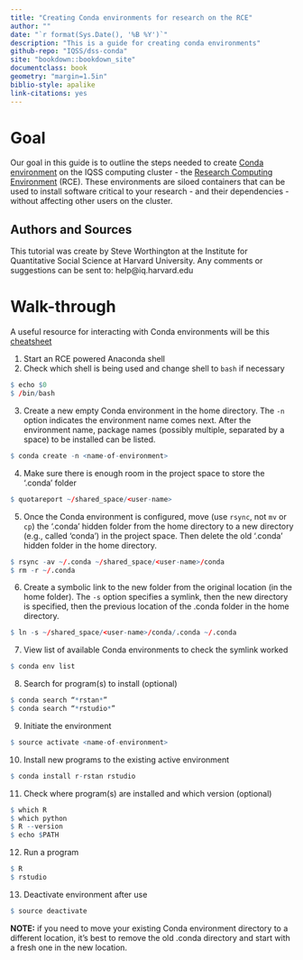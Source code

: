 ```yaml
---
title: "Creating Conda environments for research on the RCE"
author: ""
date: "`r format(Sys.Date(), '%B %Y')`"
description: "This is a guide for creating conda environments"
github-repo: "IQSS/dss-conda"
site: "bookdown::bookdown_site"
documentclass: book
geometry: "margin=1.5in"
biblio-style: apalike
link-citations: yes
---
```


# Goal {-}

Our goal in this guide is to outline the steps needed to create [Conda environment](shttps://docs.conda.io/projects/conda/en/latest/user-guide/concepts/environments.html) on the IQSS computing cluster - the [Research Computing Environment](https://rce-docs.hmdc.harvard.edu/book/rce-docs) (RCE). These environments are siloed containers that can be used to install software critical to your research - and their dependencies - without affecting other users on the cluster.


## Authors and Sources {-}

This tutorial was create by Steve Worthington at the Institute for Quantitative Social Science at Harvard University. Any comments or suggestions can be sent to: help@iq.harvard.edu


# Walk-through

A useful resource for interacting with Conda environments will be this [cheatsheet](https://docs.conda.io/projects/conda/en/4.6.0/_downloads/52a95608c49671267e40c689e0bc00ca/conda-cheatsheet.pdf)

1. Start an RCE powered Anaconda shell
2. Check which shell is being used and change shell to `bash` if necessary

```r
$ echo $0
$ /bin/bash
```
3. Create a new empty Conda environment in the home directory. The `-n` option indicates the environment name comes next. After the environment name, package names (possibly multiple, separated by a space) to be installed can be listed.

```r
$ conda create -n <name-of-environment>
```

4. Make sure there is enough room in the project space to store the '.conda' folder

```r
$ quotareport ~/shared_space/<user-name>
```

5. Once the Conda environment is configured, move (use `rsync`, not `mv` or `cp`) the '.conda' hidden folder from the home directory to a new directory (e.g., called 'conda') in the project space. Then delete the old '.conda' hidden folder in the home directory.

```r
$ rsync -av ~/.conda ~/shared_space/<user-name>/conda
$ rm -r ~/.conda
```

6. Create a symbolic link to the new folder from the original location (in the home folder). The `-s` option specifies a symlink, then the new directory is specified, then the previous location of the .conda folder in the home directory.

```r
$ ln -s ~/shared_space/<user-name>/conda/.conda ~/.conda
```

7. View list of available Conda environments to check the symlink worked

```r
$ conda env list
```

8. Search for program(s) to install (optional)

```r
$ conda search “*rstan*”
$ conda search “*rstudio*”
```

9. Initiate the environment

```r
$ source activate <name-of-environment>
```

10. Install new programs to the existing active environment

```r
$ conda install r-rstan rstudio
```

11. Check where program(s) are installed and which version (optional)

```r
$ which R
$ which python
$ R --version
$ echo $PATH
```

12. Run a program

```r
$ R
$ rstudio
```

13. Deactivate environment after use

```r
$ source deactivate
```


**NOTE:** if you need to move your existing Conda environment directory to a different location, it's best to remove the old .conda directory and start with a fresh one in the new location.
